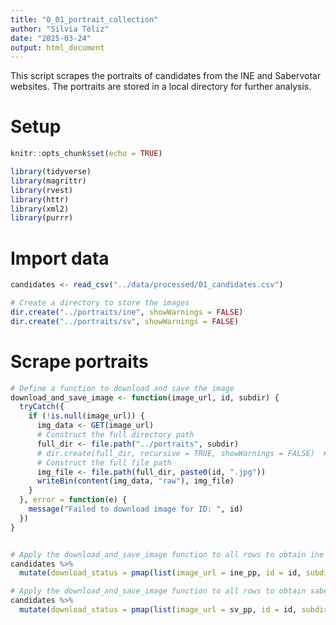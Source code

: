 ```yaml
---
title: "0_01_portrait_collection"
author: "Silvia Téliz"
date: "2025-03-24"
output: html_document
---
```


This script scrapes the portraits of candidates from the INE and Sabervotar websites. The portraits are stored in a local directory for further analysis.

# Setup

```r
knitr::opts_chunk$set(echo = TRUE)
```

```r
library(tidyverse)
library(magrittr)
library(rvest)
library(httr)
library(xml2)
library(purrr)
```

# Import data

```r
candidates <- read_csv("../data/processed/01_candidates.csv")

# Create a directory to store the images
dir.create("../portraits/ine", showWarnings = FALSE)
dir.create("../portraits/sv", showWarnings = FALSE)

```

# Scrape portraits
```r
# Define a function to download and save the image
download_and_save_image <- function(image_url, id, subdir) {
  tryCatch({
    if (!is.null(image_url)) {
      img_data <- GET(image_url)
      # Construct the full directory path
      full_dir <- file.path("../portraits", subdir)
      # dir.create(full_dir, recursive = TRUE, showWarnings = FALSE)  # Create if not exists
      # Construct the full file path
      img_file <- file.path(full_dir, paste0(id, ".jpg"))
      writeBin(content(img_data, "raw"), img_file)
    }
  }, error = function(e) {
    message("Failed to download image for ID: ", id)
  })
}



```

```r
# Apply the download_and_save_image function to all rows to obtain ine portraits
candidates %>%
  mutate(download_status = pmap(list(image_url = ine_pp, id = id, subdir = "ine"), download_and_save_image))

```

```r
# Apply the download_and_save_image function to all rows to obtain sabervotar portraits
candidates %>%
  mutate(download_status = pmap(list(image_url = sv_pp, id = id, subdir = "sv"), download_and_save_image))
```


